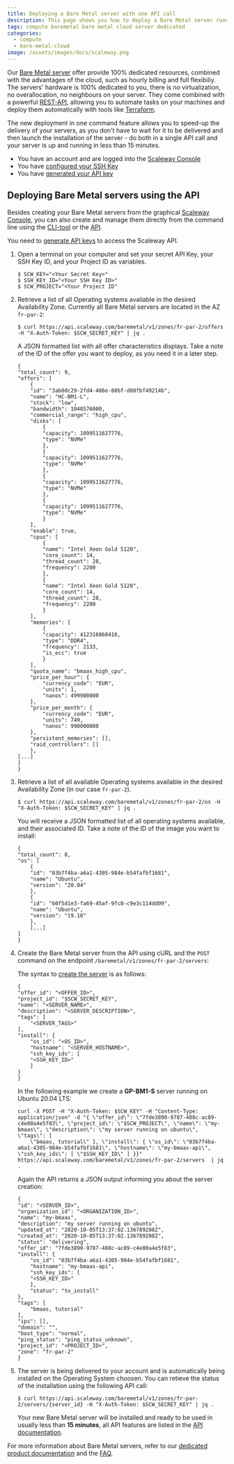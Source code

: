```yaml
---
title: Deploying a Bare Metal server with one API call
description: This page shows you how to deploy a Bare Metal server running on your favourite Operating System with one API command 
tags: compute baremetal bare metal cloud server dedicated
categories: 
  - compute
  - bare-metal-cloud
image: /assets/images/docs/scaleway.png
---
```


Our [Bare Metal server](https://www.scaleway.com/en/bare-metal-servers/) offer provide 100% dedicated resources, combined with the advantages of the cloud, such as hourly billing and full flexibiliy. The servers' hardware is 100% dedicated to you, there is no virtualization, no overallocation, no neighbours on your server. They come combined with a powerful [REST-API](https://developers.scaleway.com/en/products/baremetal/api/), allowing you to automate tasks on your machines and deploy them automatically with tools like [Terraform](https://www.terraform.io/). 

The new deployment in one command feature allows you to speed-up the delivery of your servers, as you don't have to wait for it to be delivered and then launch the installation of the server - do both in a single API call and your server is up and running in less than 15 minutes. 

<Message type="requirement">

- You have an account and are logged into the [Scaleway Console](https://console.scaleway.com) 
- You have [configured your SSH Key](/console/my-project/how-to/create-ssh-key)
- You have [generated your API key](/console/my-project/how-to/generate-api-key)

</Message>

## Deploying Bare Metal servers using the API

Besides creating your Bare Metal servers from the graphical [Scaleway Console](/compute/bare-metal-cloud/how-to/create-server), you can also create and manage them directly from the command line using the [CLI-tool](https://github.com/scaleway/scaleway-cli) or the [API](https://developers.scaleway.com/en/products/baremetal/api/).

<Message type="note">

You need to [generate API keys](/console/my-project/how-to/generate-api-key) to access the Scaleway API. 

</Message>

1. Open a terminal on your computer and set your secret API Key, your SSH Key ID, and your Project ID as variables.

    ```
    $ SCW_KEY="<Your Secret Key>"
    $ SSH_KEY_ID="<Your SSH Key ID>"
    $ SCW_PROJECT="<Your Project ID"
    ```

2. Retrieve a list of all Operating systems available in the desired Availability Zone. Currently all Bare Metal servers are located in the AZ `fr-par-2`: 

    ```
    $ curl https://api.scaleway.com/baremetal/v1/zones/fr-par-2/offers -H "X-Auth-Token: $SCW_SECRET_KEY" | jq .
    ```

    A JSON formatted list with all offer characteristics displays. Take a note of the ID of the offer you want to deploy, as you need it in a later step.

    ```
    {
    "total_count": 9,
    "offers": [
        {
        "id": "3ab0dc29-2fd4-486e-88bf-d08fbf49214b",
        "name": "HC-BM1-L",
        "stock": "low",
        "bandwidth": 1048576000,
        "commercial_range": "high_cpu",
        "disks": [
            {
            "capacity": 1099511627776,
            "type": "NVMe"
            },
            {
            "capacity": 1099511627776,
            "type": "NVMe"
            },
            {
            "capacity": 1099511627776,
            "type": "NVMe"
            },
            {
            "capacity": 1099511627776,
            "type": "NVMe"
            }
        ],
        "enable": true,
        "cpus": [
            {
            "name": "Intel Xeon Gold 5120",
            "core_count": 14,
            "thread_count": 28,
            "frequency": 2200
            },
            {
            "name": "Intel Xeon Gold 5120",
            "core_count": 14,
            "thread_count": 28,
            "frequency": 2200
            }
        ],
        "memories": [
            {
            "capacity": 412316860416,
            "type": "DDR4",
            "frequency": 2133,
            "is_ecc": true
            }
        ],
        "quota_name": "bmaas_high_cpu",
        "price_per_hour": {
            "currency_code": "EUR",
            "units": 1,
            "nanos": 499900000
        },
        "price_per_month": {
            "currency_code": "EUR",
            "units": 749,
            "nanos": 990000000
        },
        "persistent_memories": [],
        "raid_controllers": []
        },
    [...]
    ]
    }
    ```

3. Retrieve a list of all available Operating systems available in the desired Availability Zone (in our case `fr-par-2`). 

    ```
    $ curl https://api.scaleway.com/baremetal/v1/zones/fr-par-2/os -H "X-Auth-Token: $SCW_SECRET_KEY" | jq .
    ```

    You will receive a JSON formatted list of all operating systems available, and their associated ID. Take a note of the ID of the image you want to install: 

    ```
    {
    "total_count": 8,
    "os": [
        {
        "id": "03b7f4ba-a6a1-4305-984e-b54fafbf1681",
        "name": "Ubuntu",
        "version": "20.04"
        },
        {
        "id": "60f5d1e3-fa69-45af-9fc0-c9e3c114dd09",
        "name": "Ubuntu",
        "version": "19.10"
        },
        [...]
    ]
    }
    ```

3. Create the Bare Metal server from the API using cURL and the `POST` command on the endpoint `/baremetal/v1/zones/fr-par-2/servers`: 

    The syntax to [create the server](https://developers.scaleway.com/en/products/baremetal/api/#post-60176a) is as follows: 
    ```
    {
    "offer_id": "<OFFER_ID>",
    "project_id": "$SCW_SECRET_KEY",
    "name": "<SERVER_NAME>",
    "description": "<SERVER_DESCRIPTION>",
    "tags": [
        "<SERVER_TAGS>"
    ],
    "install": {
        "os_id": "<OS_ID>",
        "hostname": "<SERVER_HOSTNAME>",
        "ssh_key_ids": [
        "<SSH_KEY_ID>"
        ]
    }
    }
    ``` 

    In the following example we create a **GP-BM1-S** server running on Ubuntu 20.04 LTS: 

    ```
    curl -X POST -H "X-Auth-Token: $SCW_KEY" -H "Content-Type: application/json" -d "{ \"offer_id\": \"7fde3890-9787-488c-ac89-c4e00a4e5f83\", \"project_id\": \"$SCW_PROJECT\", \"name\": \"my-bmaas\", \"description\": \"my server running on ubuntu\", \"tags\": [
        \"bmaas, tutorial\" ], \"install\": { \"os_id\": \"03b7f4ba-a6a1-4305-984e-b54fafbf1681\", \"hostname\": \"my-bmaas-api\", \"ssh_key_ids\": [ \"$SSH_KEY_ID\" ] }}" https://api.scaleway.com/baremetal/v1/zones/fr-par-2/servers  | jq .
    ``` 

    Again the API returns a JSON output informing you about the server creation: 

    ```
    {
    "id": "<SERVER_ID>",
    "organization_id": "<ORGANIZATION_ID>",
    "name": "my-bmaas",
    "description": "my server running on ubuntu",
    "updated_at": "2020-10-05T13:37:02.136789208Z",
    "created_at": "2020-10-05T13:37:02.136789208Z",
    "status": "delivering",
    "offer_id": "7fde3890-9787-488c-ac89-c4e00a4e5f83",
    "install": {
        "os_id": "03b7f4ba-a6a1-4305-984e-b54fafbf1681",
        "hostname": "my-bmaas-api",
        "ssh_key_ids": [
        "<SSH_KEY_ID>"
        ],
        "status": "to_install"
    },
    "tags": [
        "bmaas, tutorial"
    ],
    "ips": [],
    "domain": "",
    "boot_type": "normal",
    "ping_status": "ping_status_unknown",
    "project_id": "<PROJECT_ID>",
    "zone": "fr-par-2"
    }
    ```

4. The server is being delivered to your account and is automatically being installed on the Operating System choosen. You can retieve the status of the installation using the following API call: 

    ```
    $ curl https://api.scaleway.com/baremetal/v1/zones/fr-par-2/servers/{server_id} -H "X-Auth-Token: $SCW_SECRET_KEY" | jq .
    ```

    Your new Bare Metal server will be installed and ready to be used in usually less than **15 minutes**, all API features are listed in the [API documentation](https://developers.scaleway.com/en/products/baremetal/api/).

For more information about Bare Metal servers, refer to our [dedicated product documentation](/compute/bare-metal-cloud) and the [FAQ](https://www.scaleway.com/en/faq/bare-metal-servers/).
